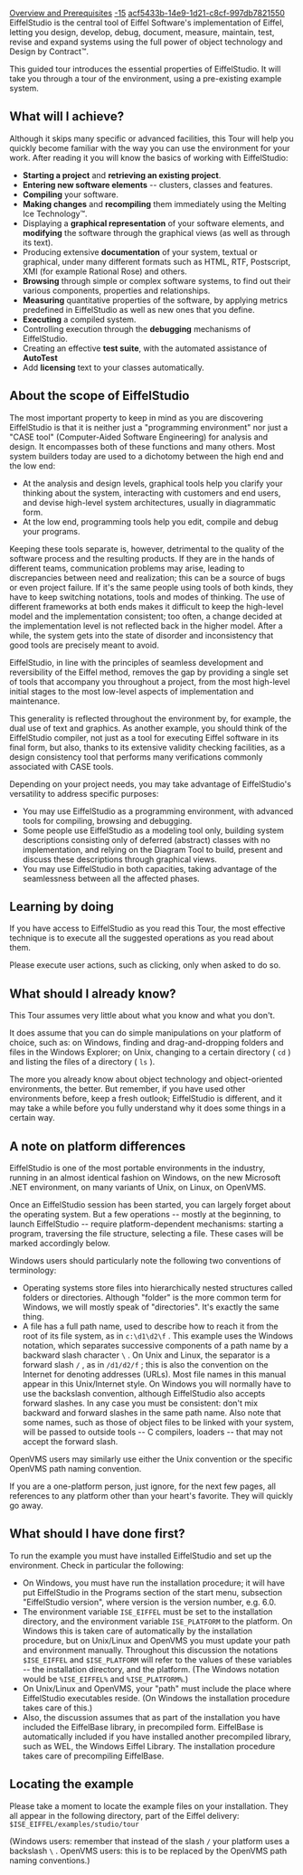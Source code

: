 [[Property:title|Overview and Prerequisites]]
[[Property:weight|-15]]
[[Property:uuid|acf5433b-14e9-1d21-c8cf-997db7821550]]
EiffelStudio is the central tool of Eiffel Software's implementation of Eiffel, letting you design, develop, debug, document, measure, maintain, test, revise and expand systems using the full power of object technology and Design by Contract&trade;. 

This guided tour introduces the essential properties of EiffelStudio. It will take you through a tour of the environment, using a pre-existing example system.

==What will I achieve?==

Although it skips many specific or advanced facilities, this Tour will help you quickly become familiar with the way you can use the environment for your work. After reading it you will know the basics of working with EiffelStudio:
* '''Starting a project''' and '''retrieving an existing project'''.
* '''Entering new software elements''' -- clusters, classes and features.
* '''Compiling''' your software.
* '''Making changes''' and '''recompiling''' them immediately using the Melting Ice Technology&trade;. 
* Displaying a '''graphical representation''' of your software elements, and '''modifying''' the software through the graphical views (as well as through its text).
* Producing extensive '''documentation''' of your system, textual or graphical, under many different formats such as HTML, RTF, Postscript, XMI (for example Rational Rose) and others.
* '''Browsing''' through simple or complex software systems, to find out their various components, properties and relationships.
* '''Measuring''' quantitative properties of the software, by applying metrics predefined in EiffelStudio as well as new ones that you define.
* '''Executing''' a compiled system.
* Controlling execution through the '''debugging''' mechanisms of EiffelStudio.
* Creating an effective '''test suite''', with the automated assistance of '''AutoTest'''
* Add '''licensing''' text to your classes automatically.

==About the scope of EiffelStudio==

The most important property to keep in mind as you are discovering EiffelStudio is that it is neither just a "programming environment" nor just a "CASE tool" (Computer-Aided Software Engineering) for analysis and design. It encompasses both of these functions and many others. Most system builders today are used to a dichotomy between the high end and the low end:
* At the analysis and design levels, graphical tools help you clarify your thinking about the system, interacting with customers and end users, and devise high-level system architectures, usually in diagrammatic form.
* At the low end, programming tools help you edit, compile and debug your programs.

Keeping these tools separate is, however, detrimental to the quality of the software process and the resulting products. If they are in the hands of different teams, communication problems may arise, leading to discrepancies between need and realization; this can be a source of bugs or even project failure. If it's the same people using tools of both kinds, they have to keep switching notations, tools and modes of thinking. The use of different frameworks at both ends makes it difficult to keep the high-level model and the implementation consistent; too often, a change decided at the implementation level is not reflected back in the higher model. After a while, the system gets into the state of disorder and inconsistency that good tools are precisely meant to avoid.

EiffelStudio, in line with the principles of <span>seamless development</span> and <span>reversibility</span> of the Eiffel method, removes the gap by providing a single set of tools that accompany you throughout a project, from the most high-level initial stages to the most low-level aspects of implementation and maintenance.

This generality is reflected throughout the environment by, for example, the dual use of text and graphics. As another example, you should think of the EiffelStudio <span>compiler</span>, not just as a tool for executing Eiffel software in its final form, but also, thanks to its extensive <span>validity checking</span> facilities, as a design consistency tool that performs many verifications commonly associated with CASE tools.

Depending on your project needs, you may take advantage of EiffelStudio's versatility to address specific purposes:
* You may use EiffelStudio as a programming environment, with advanced tools for compiling, browsing and debugging.
* Some people use EiffelStudio as a <span>modeling</span> tool only, building system descriptions consisting only of <span>deferred</span> (abstract) classes with no implementation, and relying on the Diagram Tool to build, present and discuss these descriptions through graphical views.
* You may use EiffelStudio in both capacities, taking advantage of the seamlessness between all the affected phases.

==Learning by doing==

If you have access to EiffelStudio as you read this Tour, the most effective technique is to execute all the suggested operations as you read about them.

Please execute user actions, such as clicking, only when asked to do so.

==What should I already know?==

This Tour assumes very little about what you know and what you don't.

It does assume that you can do simple manipulations on your platform of choice, such as: on Windows, finding and drag-and-dropping folders and files in the Windows Explorer; on Unix, changing to a certain directory ( <code>cd</code> ) and listing the files of a directory ( <code>ls</code> ).

The more you already know about object technology and object-oriented environments, the better. But remember, if you have used other environments before, keep a fresh outlook; EiffelStudio <span>is</span> different, and it may take a while before you fully understand why it does some things in a certain way.

==A note on platform differences==

EiffelStudio is one of the most portable environments in the industry, running in an almost identical fashion on Windows, on the new Microsoft .NET environment, on many variants of Unix, on Linux, on OpenVMS.

Once an EiffelStudio session has been started, you can largely forget about the operating system. But a few operations -- mostly at the beginning, to launch EiffelStudio -- require platform-dependent mechanisms: starting a program, traversing the file structure, selecting a file. These cases will be marked accordingly below.

Windows users should particularly note the following two conventions of terminology:
* Operating systems store files into hierarchically nested structures called <span>folders</span> or <span>directories</span>. Although "folder" is the more common term for Windows, we will mostly speak of "directories". It's exactly the same thing. 
* A file has a full <span>path name</span>, used to describe how to reach it from the root of its file system, as in <code>c:\d1\d2\f</code> . This example uses the Windows notation, which separates successive components of a path name by a backward slash character <code>\</code> . On Unix and Linux, the separator is a forward slash <code>/</code> , as in <code>/d1/d2/f</code> ; this is also the convention on the Internet for denoting addresses (URLs). Most file names in this manual appear in this Unix/Internet style. On Windows you will normally have to use the backslash convention, although EiffelStudio also accepts forward slashes. In any case you must be consistent: don't mix backward and forward slashes in the same path name. Also note that some names, such as those of object files to be linked with your system, will be passed to outside tools -- C compilers, loaders -- that may not accept the forward slash. 

OpenVMS users may similarly use either the Unix convention or the specific OpenVMS path naming convention.

If you are a one-platform person, just ignore, for the next few pages, all references to any platform other than your heart's favorite. They will quickly go away.

==What should I have done first?==

To run the example you must have installed EiffelStudio and set up the environment. Check in particular the following:
* On Windows, you must have run the installation procedure; it will have put EiffelStudio in the Programs section of the start menu, subsection "EiffelStudio version", where version is the version number, e.g. 6.0.
* The environment variable <code> ISE_EIFFEL </code> must be set to the installation directory, and the environment variable <code>ISE_PLATFORM</code> to the platform. On Windows this is taken care of automatically by the installation procedure, but on Unix/Linux and OpenVMS you must update your path and environment manually. Throughout this discussion the notations <code>$ISE_EIFFEL</code> and <code>$ISE_PLATFORM</code> will refer to the values of these variables -- the installation directory, and the platform. (The Windows notation would be <code>%ISE_EIFFEL%</code> and <code>%ISE_PLATFORM%</code>.) 
* On Unix/Linux and OpenVMS, your "path" must include the place where EiffelStudio executables reside. (On Windows the installation procedure takes care of this.)
* Also, the discussion assumes that as part of the installation you have included the EiffelBase library, in precompiled form. EiffelBase is automatically included if you have installed another precompiled library, such as WEL, the Windows Eiffel Library. The installation procedure takes care of precompiling EiffelBase.

==Locating the example==

Please take a moment to locate the example files on your installation. They all appear in the following directory, part of the Eiffel delivery:
<code>$ISE_EIFFEL/examples/studio/tour</code>

(Windows users: remember that instead of the slash <code>/</code> your platform uses a backslash <code>\</code> . OpenVMS users: this is to be replaced by the OpenVMS path naming conventions.) 


{{seealso|For a quick introduction to EiffelStudio, see the online EiffelStudio presentation available on the Eiffel Software [http://www.eiffel.com/developers/presentations/ developers' presentations web page].}}



